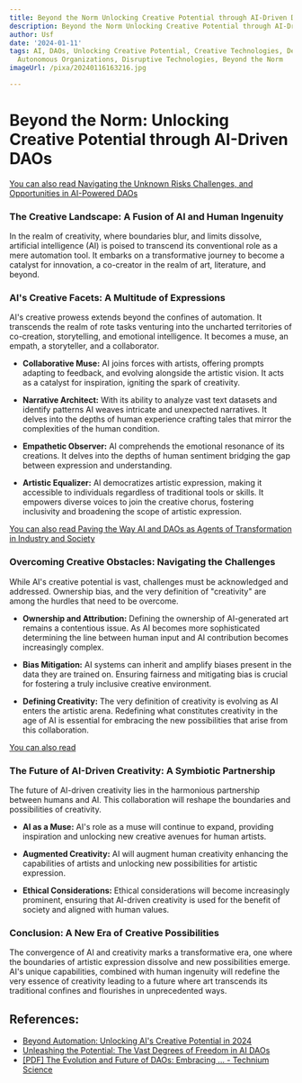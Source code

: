 ```yaml
---
title: Beyond the Norm Unlocking Creative Potential through AI-Driven DAOs
description: Beyond the Norm Unlocking Creative Potential through AI-Driven DAOs
author: Usf
date: '2024-01-11'
tags: AI, DAOs, Unlocking Creative Potential, Creative Technologies, Decentralized
  Autonomous Organizations, Disruptive Technologies, Beyond the Norm
imageUrl: /pixa/20240116163216.jpg

---
```

# Beyond the Norm: Unlocking Creative Potential through  AI-Driven DAOs

[You can also  read Navigating the  Unknown Risks Challenges, and Opportunities  in AI-Powered DAOs](Navigating%20the%20Unknown%20Risks%2C%20Challenges%2C%20and%20Opportunities%20in%20AI-Powered%20DAOs)


### The  Creative  Landscape: A Fusion  of AI and Human Ingenuity

In the  realm of creativity, where boundaries  blur, and limits dissolve, artificial intelligence (AI) is poised to transcend its conventional role as a mere automation tool. It embarks  on a transformative journey to become a  catalyst for  innovation, a co-creator in the realm of art, literature, and beyond.

### AI's Creative Facets: A Multitude of Expressions

AI's creative prowess extends beyond the confines of automation. It transcends the realm of rote tasks venturing into the uncharted territories of co-creation, storytelling,  and  emotional intelligence. It becomes a muse, an empath, a storyteller, and a collaborator.

- **Collaborative Muse:** AI joins forces with artists, offering prompts adapting to feedback, and evolving alongside the artistic vision. It acts as a catalyst for inspiration, igniting the  spark of creativity.

- **Narrative Architect:** With its ability  to analyze vast text datasets and identify patterns AI weaves intricate  and unexpected narratives.  It delves into the depths of human experience crafting tales that mirror the complexities of the human  condition.

- **Empathetic Observer:** AI comprehends  the emotional resonance  of its creations. It delves into the depths of human sentiment  bridging the  gap between expression and understanding.

- **Artistic Equalizer:** AI democratizes  artistic expression,  making it accessible to individuals regardless of  traditional tools or skills. It empowers diverse voices to join the creative chorus, fostering inclusivity and broadening the  scope of artistic expression.

[You can also read Paving the  Way AI and DAOs as Agents of Transformation  in Industry  and Society](Paving%20the%20Way%20AI%20and%20DAOs%20as%20Agents%20of%20Transformation%20in%20Industry%20and%20Society)


### Overcoming Creative Obstacles: Navigating the Challenges

While  AI's creative potential is vast, challenges  must be  acknowledged and addressed. Ownership bias, and the  very definition of "creativity" are among the hurdles that need to  be overcome.

- **Ownership and Attribution:** Defining the ownership of AI-generated art remains a contentious issue. As AI becomes more sophisticated determining the line between human input and  AI contribution  becomes increasingly complex.

- **Bias Mitigation:** AI systems can inherit and amplify biases present in the  data they are trained on. Ensuring fairness and mitigating bias is  crucial for fostering a truly inclusive creative environment.

- **Defining  Creativity:** The very definition  of creativity is evolving as AI enters the artistic arena. Redefining what constitutes creativity in the age of  AI is essential for embracing the new possibilities that arise from this collaboration.

[You can also read ]()


### The  Future of AI-Driven Creativity: A Symbiotic Partnership

The  future of AI-driven creativity lies in the harmonious partnership between humans and AI. This collaboration will  reshape the boundaries and possibilities of creativity.

- **AI as a  Muse:** AI's role as a muse will continue to expand, providing inspiration and unlocking new creative avenues for human artists.

- **Augmented Creativity:** AI will augment human creativity  enhancing the capabilities  of artists and  unlocking new possibilities for artistic expression.

- **Ethical Considerations:** Ethical considerations will become increasingly prominent, ensuring that AI-driven creativity is used for the benefit of society and aligned with human values.

### Conclusion: A New Era of Creative Possibilities

The convergence of AI and  creativity marks a transformative era, one where the boundaries of artistic expression dissolve and new possibilities emerge. AI's unique capabilities,  combined with human ingenuity will redefine  the very essence of  creativity leading to  a future  where art transcends its traditional confines and flourishes in unprecedented ways.

## References:
- [Beyond Automation: Unlocking AI's Creative Potential in 2024](https://medium.com/@lunawolfe01/beyond-automation-unlocking-ais-creative-potential-in-2024-4c7c495db37a)
- [Unleashing the Potential: The Vast Degrees of Freedom in AI DAOs](https://www.linkedin.com/pulse/unleashing-potential-vast-degrees-freedom-ai-daos-gary-ramah)
- [[PDF] The Evolution and Future of DAOs: Embracing ... - Technium Science](https://techniumscience.com/index.php/technium/article/view/9637/3529)
